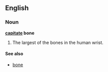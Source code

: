 {{wikipedia}}
==English==
===Noun===
'''[[capitate]] bone'''

#The largest of the bones in the human wrist.

====See also====
*[[bone]]